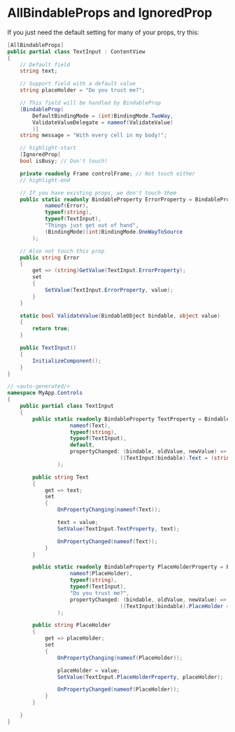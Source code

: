 
# AllBindableProps and IgnoredProp

If you just need the default setting for many of your props, try this:

<Tabs>
<TabItem value="TextInput.cs">

```csharp showLineNumbers
[AllBindableProps]
public partial class TextInput : ContentView
{
    // Default field
    string text;

    // Support field with a default value
    string placeHolder = "Do you trust me?";

    // This field will be handled by BindableProp
    [BindableProp(
        DefaultBindingMode = (int)BindingMode.TwoWay,
        ValidateValueDelegate = nameof(ValidateValue)
        )]
    string message = "With every cell in my body!";

    // highlight-start
    [IgnoredProp]
    bool isBusy; // Don't touch!

    private readonly Frame controlFrame; // Not touch either
    // highlight-end

    // If you have existing props, we don't touch them
    public static readonly BindableProperty ErrorProperty = BindableProperty.Create(
            nameof(Error),
            typeof(string),
            typeof(TextInput),
            "Things just get out of hand",
            (BindingMode)(int)BindingMode.OneWayToSource
        );

    // Also not touch this prop
    public string Error
    {
        get => (string)GetValue(TextInput.ErrorProperty);
        set
        {
            SetValue(TextInput.ErrorProperty, value);
        }
    }

    static bool ValidateValue(BindableObject bindable, object value)
    {
        return true;
    }

    public TextInput()
    {
        InitializeComponent();
    }
}
```

</TabItem>

<TabItem value="TextInput.g.cs">

```csharp showLineNumbers
// <auto-generated/>
namespace MyApp.Controls
{
    public partial class TextInput
    {
        public static readonly BindableProperty TextProperty = BindableProperty.Create(
                    nameof(Text),
                    typeof(string),
                    typeof(TextInput),
                    default,
                    propertyChanged: (bindable, oldValue, newValue) =>
                                    ((TextInput)bindable).Text = (string)newValue
                );

        public string Text
        {
            get => text;
            set
            {
                OnPropertyChanging(nameof(Text));

                text = value;
                SetValue(TextInput.TextProperty, text);

                OnPropertyChanged(nameof(Text));
            }
        }

        public static readonly BindableProperty PlaceHolderProperty = BindableProperty.Create(
                    nameof(PlaceHolder),
                    typeof(string),
                    typeof(TextInput),
                    "Do you trust me?",
                    propertyChanged: (bindable, oldValue, newValue) =>
                                    ((TextInput)bindable).PlaceHolder = (string)newValue
                );

        public string PlaceHolder
        {
            get => placeHolder;
            set
            {
                OnPropertyChanging(nameof(PlaceHolder));

                placeHolder = value;
                SetValue(TextInput.PlaceHolderProperty, placeHolder);

                OnPropertyChanged(nameof(PlaceHolder));
            }
        }

    }
}
```

</TabItem>
</Tabs>
